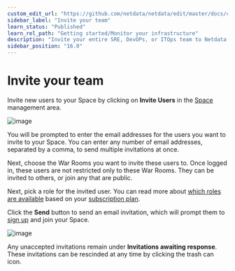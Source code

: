 ```yaml
---
custom_edit_url: "https://github.com/netdata/netdata/edit/master/docs/cloud/manage/invite-your-team.md"
sidebar_label: "Invite your team"
learn_status: "Published"
learn_rel_path: "Getting started/Monitor your infrastructure"
description: "Invite your entire SRE, DevOPs, or ITOps team to Netdata Cloud to give everyone insights into yourinfrastructure from a single pane of glass."
sidebar_position: "16.0"
---
```

# Invite your team

Invite new users to your Space by clicking on **Invite Users** in
the [Space](/docs/getting-started/monitor-your-infrastructure/spaces) management area.

![image](https://user-images.githubusercontent.com/70198089/227887469-e46bad55-ef5d-441a-83a5-dcc2af038678.png)


You will be prompted to enter the email addresses for the users you want to invite to your Space. You can enter any number of email addresses, separated by a comma, to send multiple invitations at once.

Next, choose the War Rooms you want to invite these users to. Once logged in, these users are not restricted only to
these War Rooms. They can be invited to others, or join any that are public.

Next, pick a role for the invited user. You can read more about [which roles are available](/docs/deployment-in-production/secure-your-nodes/role-based-access-model#what-roles-are-available) based on your [subscription plan](/docs/getting-started/monitor-your-infrastructure/netdata-plans).

Click the **Send** button to send an email invitation, which will prompt them
to [sign up](/docs/getting-started/monitor-your-infrastructure/sign-in-with-email-google-or-github) and join your Space.

![image](https://user-images.githubusercontent.com/70198089/227888899-8511081b-0157-4e22-81d9-898cc464dcb0.png)

Any unaccepted invitations remain under **Invitations awaiting response**. These invitations can be rescinded at any
time by clicking the trash can icon.
